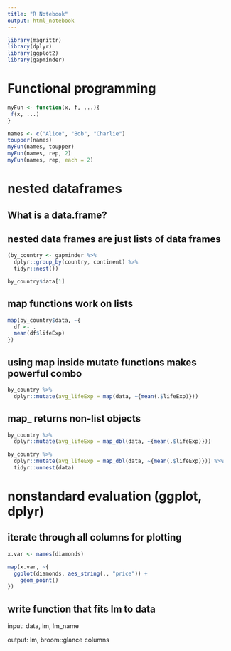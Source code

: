 ```yaml
---
title: "R Notebook"
output: html_notebook
---
```


```r
library(magrittr)
library(dplyr)
library(ggplot2)
library(gapminder)
```

# Functional programming

```r
myFun <- function(x, f, ...){
 f(x, ...)
}

names <- c("Alice", "Bob", "Charlie")
toupper(names)
myFun(names, toupper)
myFun(names, rep, 2)
myFun(names, rep, each = 2)
```



# nested dataframes
## What is a data.frame?

## nested data frames are just lists of data frames 
```r
(by_country <- gapminder %>% 
  dplyr::group_by(country, continent) %>% 
  tidyr::nest())
```
```r
by_country$data[1]
```

## map functions work on lists
```r
map(by_country$data, ~{
  df <- .
  mean(df$lifeExp)
})
```
## using map inside mutate functions makes powerful combo
```r
by_country %>% 
  dplyr::mutate(avg_lifeExp = map(data, ~{mean(.$lifeExp)}))
```
## map_<type> returns non-list objects
```r
by_country %>% 
  dplyr::mutate(avg_lifeExp = map_dbl(data, ~{mean(.$lifeExp)})) 
```

```r
by_country %>% 
  dplyr::mutate(avg_lifeExp = map_dbl(data, ~{mean(.$lifeExp)})) %>% 
  tidyr::unnest(data) 
```


# nonstandard evaluation (ggplot, dplyr)

## iterate through all columns for plotting
```r
x.var <- names(diamonds)

map(x.var, ~{
  ggplot(diamonds, aes_string(., "price")) +
    geom_point()
})
```

## write function that fits lm to data 
input: data, lm, lm_name 

output: lm, broom::glance columns
```r

```

